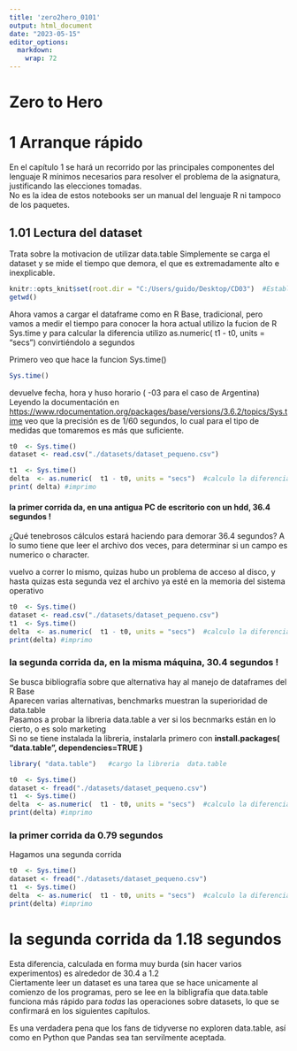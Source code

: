 ```yaml
---
title: 'zero2hero_0101'
output: html_document
date: "2023-05-15"
editor_options: 
  markdown: 
    wrap: 72
---
```


# Zero to Hero

# 1 Arranque rápido

En el capítulo 1 se hará un recorrido por las principales componentes
del lenguaje R mínimos necesarios para resolver el problema de la
asignatura, justificando las elecciones tomadas. <br> No es la idea de
estos notebooks ser un manual del lenguaje R ni tampoco de los paquetes.

## 1.01 Lectura del dataset

Trata sobre la motivacion de utilizar data.table Simplemente se carga el
dataset y se mide el tiempo que demora, el que es extremadamente alto e
inexplicable.


```r
knitr::opts_knit$set(root.dir = "C:/Users/guido/Desktop/CD03")  #Establezco el Working Directory
getwd()
```

Ahora vamos a cargar el dataframe como en R Base, tradicional, pero
vamos a medir el tiempo para conocer la hora actual utilizo la fucion de
R Sys.time y para calcular la diferencia utilizo as.numeric( t1 - t0,
units = "secs") convirtiéndolo a segundos

Primero veo que hace la funcion Sys.time()

```r
Sys.time()
```

devuelve fecha, hora y huso horario ( -03 para el caso de Argentina)
<br> Leyendo la documentación en
<https://www.rdocumentation.org/packages/base/versions/3.6.2/topics/Sys.time>
veo que la precisión es de 1/60 segundos, lo cual para el tipo de
medidas que tomaremos es más que suficiente.

```r
t0  <- Sys.time()
dataset <- read.csv("./datasets/dataset_pequeno.csv")

t1  <- Sys.time()
delta  <- as.numeric(  t1 - t0, units = "secs")  #calculo la diferencia de tiempos
print( delta) #imprimo
```

#### la primer corrida da, en una antigua PC de escritorio con un hdd, 36.4 segundos !

¿Qué tenebrosos cálculos estará haciendo para demorar 36.4 segundos? A
lo sumo tiene que leer el archivo dos veces, para determinar si un campo
es numerico o character.

vuelvo a correr lo mismo, quizas hubo un problema de acceso al disco, y
hasta quizas esta segunda vez el archivo ya esté en la memoria del
sistema operativo

```r
t0  <- Sys.time()
dataset <- read.csv("./datasets/dataset_pequeno.csv")
t1  <- Sys.time()
delta  <- as.numeric(  t1 - t0, units = "secs")  #calculo la diferencia de tiempos
print(delta) #imprimo
```

### la segunda corrida da, en la misma máquina, 30.4 segundos !

Se busca bibliografía sobre que alternativa hay al manejo de dataframes
del R Base <br> Aparecen varias alternativas, benchmarks muestran la
superioridad de data.table <br> Pasamos a probar la libreria data.table
a ver si los becnmarks están en lo cierto, o es solo marketing <br> Si
no se tiene instalada la libreria, instalarla primero con
**install.packages( "data.table", dependencies=TRUE )**

```r
library( "data.table")   #cargo la libreria  data.table
```

```r
t0  <- Sys.time()
dataset <- fread("./datasets/dataset_pequeno.csv")
t1  <- Sys.time()
delta  <- as.numeric(  t1 - t0, units = "secs")  #calculo la diferencia de tiempos
print(delta) #imprimo
```

### la primer corrida da 0.79 segundos

Hagamos una segunda corrida

```r
t0  <- Sys.time()
dataset <- fread("./datasets/dataset_pequeno.csv")
t1  <- Sys.time()
delta  <- as.numeric(  t1 - t0, units = "secs")  #calculo la diferencia de tiempos
print(delta) #imprimo
```

# la segunda corrida da 1.18 segundos

Esta diferencia, calculada en forma muy burda (sin hacer varios
experimentos) es alrededor de 30.4 a 1.2 <br> Ciertamente leer un
dataset es una tarea que se hace unicamente al comienzo de los
programas, pero se lee en la bibligrafía que data.table funciona más
rápido para *todas* las operaciones sobre datasets, lo que se confirmará
en los siguientes capítulos.

Es una verdadera pena que los fans de tidyverse no exploren data.table,
así como en Python que Pandas sea tan servilmente aceptada.
